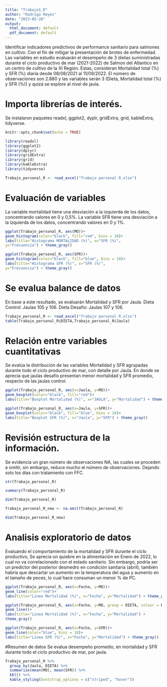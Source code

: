 ```yaml
---
title: "Trabajo1_R"
author: "Rodrigo Reyes"
date: "2023-05-20"
output:
  html_document: default
  pdf_document: default
---
```


Identificar indicadores predictivos de performance sanitario para salmones en cultivo. Con el fin de mitigar la presentación de brotes de enfermedad. Las variables en estudio evaluarán el desempeño de 3 dietas suministradas durante el ciclo productivo de mar (2021-2022) de Salmon del Atlantico en un centro de cultivo de la XI Región. Estas, consideran Mortalidad total (%) y SFR (%) diaria desde 08/08/2021 al 11/09/2022. El número de observaciones son 2.880 y las variables serán 3 (Dieta, Mortalidad total (%) y SFR (%)) y quizá se explore al nivel de jaula.

# Importa librerías de interés.
Se instalaron paquetes readxl, ggplot2, dyplr, gridExtra, grid, kableExtra, tidyverse.

```r
knitr::opts_chunk$set(echo = TRUE)

library(readxl)
library(ggplot2)
library(dplyr)
library(gridExtra)
library(grid)
library(kableExtra)
library(tidyverse)

```


```r

Trabajo_personal_R <- read_excel("Trabajo personal R.xlsx")
```


# Evaluación de variables
La variable mortalidad tiene una desviación a la izquierda de los datos, concentrando valores en 0 y 0,5%.
La variable SFR tiene una desviación a la izquierda de los datos, concentrando valores en 0 y 1%.

```r

ggplot(Trabajo_personal_R, aes(MO))+
geom_histogram(color="black", fill="red", bins = 10)+
labs(title="Histograma MORTALIDAD (%)", x="SFR (%)",
y="Frecuencia") + theme_gray()
```


```r

ggplot(Trabajo_personal_R, aes(SFR))+
geom_histogram(color="black", fill="blue", bins = 10)+
labs(title="Histograma SFR (%)", x="SFR (%)",
y="Frecuencia") + theme_gray()

```
# Se evalua balance de datos
En base a este resultado, se evaluarán Mortalidad y SFR por Jaula.
Dieta Control: Jaulas 105 y 106.
Dieta Desafío: Jaulas 107 y 108.

```r

Trabajo_personal_R <- read_excel("Trabajo personal R.xlsx")
table(Trabajo_personal_R$DIETA,Trabajo_personal_R$Jaula)

```


# Relación entre variables cuantitativas

Se evalúa la distribución de las variables Mortalidad y SFR agrupadas durante todo el ciclo productivo de mar, con detalle por Jaula. En donde se aprecia que jaulas desafío presentan menor mortalidad y SFR promedio, respecto de las jaulas control.

```r

ggplot(Trabajo_personal_R, aes(x=Jaula, y=MO))+
geom_boxplot(color="black", fill="red")+
labs(title="Boxplot Mortalidad (%)", x="JAULA", y="Mortalidad") + theme_gray()

```


```r
ggplot(Trabajo_personal_R, aes(x=Jaula, y=SFR))+
geom_boxplot(color="black", fill="blue", bins = 10)+
labs(title="Boxplot SFR (%)", x="Jaula", y="SFR") + theme_gray()

```


# Revisión estructura de la información.

Se evidencia un gran número de observaciones NA, las cuales se proceden a omitir, sin embargo, reduce mucho el número de observaciones. Dejando solo los días con tratamiento con FFC.


```r

str(Trabajo_personal_R)

```
```r

summary(Trabajo_personal_R)
```
```r

dim(Trabajo_personal_R)

```
```r

Trabajo_personal_R_new <- na.omit(Trabajo_personal_R)

```

```r

dim(Trabajo_personal_R_new)

```

# Analisis exploratorio de datos

Evaluando el comportamiento de la mortalidad y SFR durante el ciclo productivo, Se aprecia un quiebre en la alimentación en Enero de 2022, lo cual no va correlacionado con el estado sanitario. Sin embargo, podría ser un predictor del posterior desmedro en condición sanitaria (abril), también habría que descartar un aumento en la temperatura del agua y aumento en el tamaño de peces, lo cual hace consuman un menor % de PC.


```r

ggplot(Trabajo_personal_R, aes(x=Fecha, y=MO))+
geom_line(color="red")+
labs(title="Linea Mortalidad (%)", x="Fecha", y="Mortalidad") + theme_gray()

```

```r

ggplot(Trabajo_personal_R, aes(x=Fecha, y=MO, group = DIETA, colour = DIETA))+
geom_line()+
labs(title="Linea Mortalidad (%)", x="Fecha", y="Mortalidad") +
theme_gray()

```

```r

ggplot(Trabajo_personal_R, aes(x=Fecha, y=SFR))+
geom_line(color="blue", bins = 10)+
labs(title="Linea SFR (%)", x="Fecha", y="Mortalidad") + theme_gray()

```

#Resumen de datos
Se evalua desempeño promedio, en mortalidad y SFR durante todo el ciclo productivo de mar, por jaula.

```r

Trabajo_personal_R %>%
  group_by(Jaula, DIETA) %>%
  summarize(mean(MO), mean(SFR)) %>% 
  kbl() %>%
  kable_styling(bootstrap_options = c("striped", "hover"))

```

